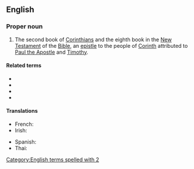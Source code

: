 {{book of the Bible|Second Epistle to the Corinthians}}
==English==

===Proper noun===
{{en-proper noun}}

# {{lb|en|biblical}} The second book of [[Corinthians]] and the eighth book in the [[New Testament]] of the [[Bible]], an [[epistle]] to the people of [[w:Corinth|Corinth]] attributed to [[w:Paul the Apostle|Paul the Apostle]] and [[w:Timothy|Timothy]].

====Related terms====
* {{l|en|Cor.}}
* {{l|en|1 Cor.}}
* {{l|en|1 Corinthians}}
* {{l|en|2 Cor.}}

====Translations====
{{trans-top|book of the New Testament}}
* French: {{t|fr|2 Corinthiens}}
* Irish: {{t|ga|2 Corantaigh|m-p}}
{{trans-mid}}
* Spanish: {{t|es|2 Corintios|m-p}}
* Thai: {{t|th|๒ โครินธ์}}
{{trans-bottom}}

[[Category:English terms spelled with 2]]